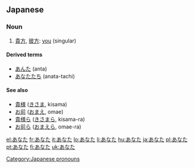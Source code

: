 ==Japanese==
===Noun===
{{ja-noun|h|rom=anata}}
#[[貴方]], [[彼方]]: [[you]] (singular)

====Derived terms====
* [[あんた]] (anta)
* [[あなたたち]] (anata-tachi)

====See also====
* [[貴様]] ([[きさま]], kisama)
* [[お前]] ([[おまえ]], omae)
* [[貴様ら]] ([[きさまら]], kisama-ra)
* [[お前ら]] ([[おまえら]], omae-ra)

[[Category:Japanese pronouns]]

[[el:あなた]]
[[fr:あなた]]
[[it:あなた]]
[[lo:あなた]]
[[li:あなた]]
[[hu:あなた]]
[[ja:あなた]]
[[pl:あなた]]
[[pt:あなた]]
[[fi:あなた]]
[[uk:あなた]]
